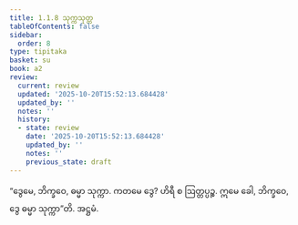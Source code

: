 ```yaml
---
title: 1.1.8 သုက္ကသုတ္တ
tableOfContents: false
sidebar:
  order: 8
type: tipitaka
basket: su
book: a2
review:
  current: review
  updated: '2025-10-20T15:52:13.684428'
  updated_by: ''
  notes: ''
  history:
  - state: review
    date: '2025-10-20T15:52:13.684428'
    updated_by: ''
    notes: ''
    previous_state: draft
---
```



<DynamicBreadcrumb />


<ReviewStatus review={frontmatter.review} showDetails={true} />

<HypothesisAnnotation frontmatter={frontmatter} />

<Division number="8" book="a2" e="ch" v="15" p="53">

<Paragraph number="21" book="a2">
“ဒွေမေ, ဘိက္ခဝေ, ဓမ္မာ သုက္ကာ. ကတမေ ဒွေ? ဟိရီ စ ဩတ္တပ္ပဉ္စ. ဣမေ ခေါ, ဘိက္ခဝေ, ဒွေ ဓမ္မာ သုက္ကာ”တိ.

</Paragraph>
</Division>

<Paragraph number="22" type="center" book="a2">
အဋ္ဌမံ.
</Paragraph>